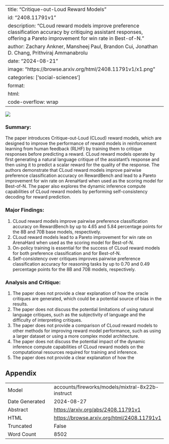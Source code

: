 
---
title: "Critique-out-Loud Reward Models"
id: "2408.11791v1"
description: "CLoud reward models improve preference classification accuracy by critiquing assistant responses, offering a Pareto improvement for win rate in Best-of-N."
author: Zachary Ankner, Mansheej Paul, Brandon Cui, Jonathan D. Chang, Prithviraj Ammanabrolu
date: "2024-08-21"
image: "https://browse.arxiv.org/html/2408.11791v1/x1.png"
categories: ['social-sciences']
format:
  html:
    code-overflow: wrap
---

![](https://browse.arxiv.org/html/2408.11791v1/x1.png)

### Summary:

The paper introduces Critique-out-Loud (CLoud) reward models, which are designed to improve the performance of reward models in reinforcement learning from human feedback (RLHF) by training them to critique responses before predicting a reward. CLoud reward models operate by first generating a natural language critique of the assistant's response and then using it to predict a scalar reward for the quality of the response. The authors demonstrate that CLoud reward models improve pairwise preference classification accuracy on RewardBench and lead to a Pareto improvement for win rate on ArenaHard when used as the scoring model for Best-of-N. The paper also explores the dynamic inference compute capabilities of CLoud reward models by performing self-consistency decoding for reward prediction.

### Major Findings:

1. CLoud reward models improve pairwise preference classification accuracy on RewardBench by up to 4.65 and 5.84 percentage points for the 8B and 70B base models, respectively.
2. CLoud reward models lead to a Pareto improvement for win rate on ArenaHard when used as the scoring model for Best-of-N.
3. On-policy training is essential for the success of CLoud reward models for both preference classification and for Best-of-N.
4. Self-consistency over critiques improves pairwise preference classification accuracy for reasoning tasks by up to 0.70 and 0.49 percentage points for the 8B and 70B models, respectively.

### Analysis and Critique:

1. The paper does not provide a clear explanation of how the oracle critiques are generated, which could be a potential source of bias in the results.
2. The paper does not discuss the potential limitations of using natural language critiques, such as the subjectivity of language and the difficulty of interpreting critiques.
3. The paper does not provide a comparison of CLoud reward models to other methods for improving reward model performance, such as using a larger dataset or using a more complex model architecture.
4. The paper does not discuss the potential impact of the dynamic inference compute capabilities of CLoud reward models on the computational resources required for training and inference.
5. The paper does not provide a clear explanation of how the

## Appendix

|          |          |
|----------|----------|
| Model     | accounts/fireworks/models/mixtral-8x22b-instruct       |
| Date Generated     | 2024-08-27       |
| Abstract | [https://arxiv.org/abs/2408.11791v1](https://arxiv.org/abs/2408.11791v1)        |
| HTML     | [https://browse.arxiv.org/html/2408.11791v1](https://browse.arxiv.org/html/2408.11791v1)       |
| Truncated       | False       |
| Word Count       | 8502       |